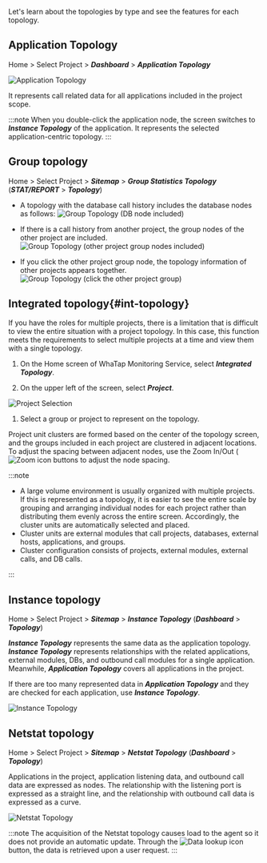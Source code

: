 Let's learn about the topologies by type and see the features for each topology.

## Application Topology

Home > Select Project > **_Dashboard_** > **_Application Topology_**

![Application Topology](https://img.whatap.io/media/user_guide_application/topology/application_topology.png)

It represents call related data for all applications included in the project scope. 

:::note
When you double-click the application node, the screen switches to **_Instance Topology_** of the application. It represents the selected application-centric topology.
:::

## Group topology

Home > Select Project > **_Sitemap_** > **_Group Statistics Topology_** (**_STAT/REPORT_** > **_Topology_**)

<!-- 담당자 문의 -->

<!--![그룹 애플리케이션 토폴로지 선택하기](/img/select-group-topology.png)

***애플리케이션 토폴로지*** 화면에서 ![지시선 1](/img/number-01.png) 에이전트 영역을 선택한 다음 ![지시선 2](/img/number-02.png) 에이전트 선택 목록에서 ***에이전트 서버*** 또는 ***에이전트 종류***를 선택하세요. 프로젝트 범위에 포함된 애플리케이션 그룹 사이의 호출 연관 정보를 표현합니다. -->

-   A topology with the database call history includes the database nodes as follows:
    ![Group Topology (DB node included)](https://img.whatap.io/media/user_guide_application/topology/group_topology_1.png)

-   If there is a call history from another project, the group nodes of the other project are included.
    ![Group Topology (other project group nodes included)](https://img.whatap.io/media/user_guide_application/topology/group_topology_2.png)

-   If you click the other project group node, the topology information of other projects appears together.
    ![Group Topology (click the other project group)](https://img.whatap.io/media/user_guide_application/topology/group_topology_with_other_project.png)

## Integrated topology{#int-topology}

If you have the roles for multiple projects, there is a limitation that is difficult to view the entire situation with a project topology. In this case, this function meets the requirements to select multiple projects at a time and view them with a single topology.

1.  On the Home screen of WhaTap Monitoring Service, select **_Integrated Topology_**.

2.  On the upper left of the screen, select **_Project_**.

  ![Project Selection](/img/uni-topology-select-project.png)

1.  Select a group or project to represent on the topology.

Project unit clusters are formed based on the center of the topology screen, and the groups included in each project are clustered in adjacent locations. To adjust the spacing between adjacent nodes, use the Zoom In/Out (![Zoom icon](/img/ico-topology-node-zoom.png) buttons to adjust the node spacing.

:::note

-   A large volume environment is usually organized with multiple projects. If this is represented as a topology, it is easier to see the entire scale by grouping and arranging individual nodes for each project rather than distributing them evenly across the entire screen. Accordingly, the cluster units are automatically selected and placed.
-   Cluster units are external modules that call projects, databases, external hosts, applications, and groups.
-   Cluster configuration consists of projects, external modules, external calls, and DB calls.

:::

## Instance topology

Home > Select Project > **_Sitemap_** > **_Instance Topology_** (**_Dashboard_** > **_Topology_**)

**_Instance Topology_** represents the same data as the application topology. **_Instance Topology_** represents relationships with the related applications, external modules, DBs, and outbound call modules for a single application. Meanwhile, **_Application Topology_** covers all applications in the project.

If there are too many represented data in **_Application Topology_** and they are checked for each application, use **_Instance Topology_**.

![Instance Topology](https://img.whatap.io/media/user_guide_application/topology/instance_topology.png)

## Netstat topology

Home > Select Project > **_Sitemap_** > **_Netstat Topology_** (**_Dashboard_** > **_Topology_**)

Applications in the project, application listening data, and outbound call data are expressed as nodes. The relationship with the listening port is expressed as a straight line, and the relationship with outbound call data is expressed as a curve.

![Netstat Topology](/img/netstat-topology.png)

:::note
The acquisition of the Netstat topology causes load to the agent so it does not provide an automatic update. Through the ![Data lookup icon](/img/ico-btn-search.png) button, the data is retrieved upon a user request.
:::
